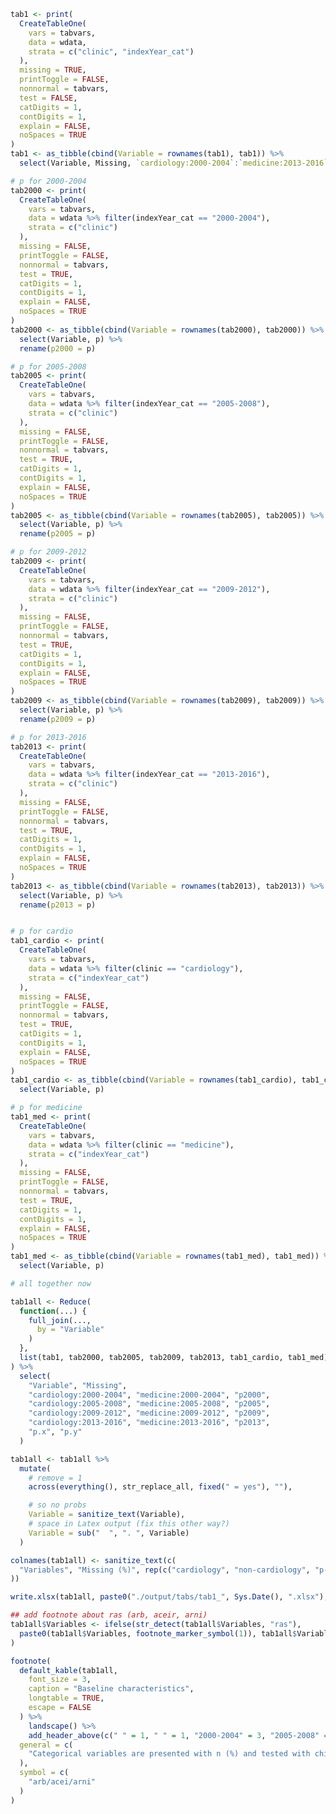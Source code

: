 ```r

tab1 <- print(
  CreateTableOne(
    vars = tabvars,
    data = wdata,
    strata = c("clinic", "indexYear_cat")
  ),
  missing = TRUE,
  printToggle = FALSE,
  nonnormal = tabvars,
  test = FALSE,
  catDigits = 1,
  contDigits = 1,
  explain = FALSE,
  noSpaces = TRUE
)
tab1 <- as_tibble(cbind(Variable = rownames(tab1), tab1)) %>%
  select(Variable, Missing, `cardiology:2000-2004`:`medicine:2013-2016`)

# p for 2000-2004
tab2000 <- print(
  CreateTableOne(
    vars = tabvars,
    data = wdata %>% filter(indexYear_cat == "2000-2004"),
    strata = c("clinic")
  ),
  missing = FALSE,
  printToggle = FALSE,
  nonnormal = tabvars,
  test = TRUE,
  catDigits = 1,
  contDigits = 1,
  explain = FALSE,
  noSpaces = TRUE
)
tab2000 <- as_tibble(cbind(Variable = rownames(tab2000), tab2000)) %>%
  select(Variable, p) %>%
  rename(p2000 = p)

# p for 2005-2008
tab2005 <- print(
  CreateTableOne(
    vars = tabvars,
    data = wdata %>% filter(indexYear_cat == "2005-2008"),
    strata = c("clinic")
  ),
  missing = FALSE,
  printToggle = FALSE,
  nonnormal = tabvars,
  test = TRUE,
  catDigits = 1,
  contDigits = 1,
  explain = FALSE,
  noSpaces = TRUE
)
tab2005 <- as_tibble(cbind(Variable = rownames(tab2005), tab2005)) %>%
  select(Variable, p) %>%
  rename(p2005 = p)

# p for 2009-2012
tab2009 <- print(
  CreateTableOne(
    vars = tabvars,
    data = wdata %>% filter(indexYear_cat == "2009-2012"),
    strata = c("clinic")
  ),
  missing = FALSE,
  printToggle = FALSE,
  nonnormal = tabvars,
  test = TRUE,
  catDigits = 1,
  contDigits = 1,
  explain = FALSE,
  noSpaces = TRUE
)
tab2009 <- as_tibble(cbind(Variable = rownames(tab2009), tab2009)) %>%
  select(Variable, p) %>%
  rename(p2009 = p)

# p for 2013-2016
tab2013 <- print(
  CreateTableOne(
    vars = tabvars,
    data = wdata %>% filter(indexYear_cat == "2013-2016"),
    strata = c("clinic")
  ),
  missing = FALSE,
  printToggle = FALSE,
  nonnormal = tabvars,
  test = TRUE,
  catDigits = 1,
  contDigits = 1,
  explain = FALSE,
  noSpaces = TRUE
)
tab2013 <- as_tibble(cbind(Variable = rownames(tab2013), tab2013)) %>%
  select(Variable, p) %>%
  rename(p2013 = p)


# p for cardio
tab1_cardio <- print(
  CreateTableOne(
    vars = tabvars,
    data = wdata %>% filter(clinic == "cardiology"),
    strata = c("indexYear_cat")
  ),
  missing = FALSE,
  printToggle = FALSE,
  nonnormal = tabvars,
  test = TRUE,
  catDigits = 1,
  contDigits = 1,
  explain = FALSE,
  noSpaces = TRUE
)
tab1_cardio <- as_tibble(cbind(Variable = rownames(tab1_cardio), tab1_cardio)) %>%
  select(Variable, p)

# p for medicine
tab1_med <- print(
  CreateTableOne(
    vars = tabvars,
    data = wdata %>% filter(clinic == "medicine"),
    strata = c("indexYear_cat")
  ),
  missing = FALSE,
  printToggle = FALSE,
  nonnormal = tabvars,
  test = TRUE,
  catDigits = 1,
  contDigits = 1,
  explain = FALSE,
  noSpaces = TRUE
)
tab1_med <- as_tibble(cbind(Variable = rownames(tab1_med), tab1_med)) %>%
  select(Variable, p)

# all together now

tab1all <- Reduce(
  function(...) {
    full_join(...,
      by = "Variable"
    )
  },
  list(tab1, tab2000, tab2005, tab2009, tab2013, tab1_cardio, tab1_med)
) %>%
  select(
    "Variable", "Missing",
    "cardiology:2000-2004", "medicine:2000-2004", "p2000",
    "cardiology:2005-2008", "medicine:2005-2008", "p2005",
    "cardiology:2009-2012", "medicine:2009-2012", "p2009",
    "cardiology:2013-2016", "medicine:2013-2016", "p2013",
    "p.x", "p.y"
  )

tab1all <- tab1all %>%
  mutate(
    # remove = 1
    across(everything(), str_replace_all, fixed(" = yes"), ""),

    # so no probs
    Variable = sanitize_text(Variable),
    # space in Latex output (fix this other way?)
    Variable = sub("  ", ". ", Variable)
  )

colnames(tab1all) <- sanitize_text(c(
  "Variables", "Missing (%)", rep(c("cardiology", "non-cardiology", "p-value"), 4), "cardiology", "non-cardiology"
))

write.xlsx(tab1all, paste0("./output/tabs/tab1_", Sys.Date(), ".xlsx"), rowNames = FALSE)

## add footnote about ras (arb, aceir, arni)
tab1all$Variables <- ifelse(str_detect(tab1all$Variables, "ras"),
  paste0(tab1all$Variables, footnote_marker_symbol(1)), tab1all$Variables
)

footnote(
  default_kable(tab1all,
    font_size = 3,
    caption = "Baseline characteristics",
    longtable = TRUE,
    escape = FALSE
  ) %>%
    landscape() %>%
    add_header_above(c(" " = 1, " " = 1, "2000-2004" = 3, "2005-2008" = 3, "2009-2012" = 3, "2013-2016" = 3, "Overall p-value" = 2)),
  general = c(
    "Categorical variables are presented with n (%) and tested with chi-square test and continous variables with median [q1-q3] and tested with Kruskal-Wallis test."
  ),
  symbol = c(
    "arb/acei/arni"
  )
)
```
